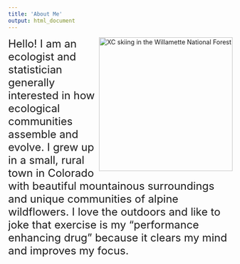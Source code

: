 ```yaml
---
title: 'About Me'
output: html_document
---
```


<img style="float: right;width: 300px; height: auto" src="images/xc_skiing.jpeg" alt="XC skiing in the Willamette National Forest">

<font size="5">Hello! I am an ecologist and statistician generally interested in how ecological communities assemble and evolve. I grew up in a small, rural town in Colorado with beautiful mountainous surroundings and unique communities of alpine wildflowers. I love the outdoors and like to joke that exercise is my "performance enhancing drug" because it clears my mind and improves my focus.</font>